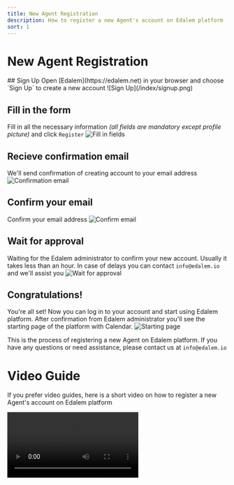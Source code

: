 ```yaml
---
title: New Agent Registration
description: How to register a new Agent's account on Edalem platform
sort: 1
---
```


# New Agent Registration

<Timeline>
## Sign Up
Open [Edalem](https://edalem.net) in your browser and choose `Sign Up` to create a new account
![Sign Up](/index/signup.png)

## Fill in the form
Fill in all the necessary information *(all fields are mandatory except profile picture)* and click `Register`
![Fill in fields](/index/fields.png)

## Recieve confirmation email
We'll send confirmation of creating account to your email address
![Confirmation email](/index/email.png)

## Confirm your email
Confirm your email address
![Confirm email](/index/confirm.png)

## Wait for approval
Waiting for the Edalem administrator to confirm your new account. Usually it takes less than an hour. In case of delays you can contact `info@edalem.io` and we'll assist you
![Wait for approval](/index/approval.png)

## Congratulations!
You're all set! Now you can log in to your account and start using Edalem platform.
After confirmation from Edalem administrator you'll see the starting page of the platform with Calendar.
![Starting page](/index/calendar.png)

</Timeline>

This is the process of registering a new Agent on Edalem platform. If you have any questions or need assistance, please contact us at `info@edalem.io`

# Video Guide

If you prefer video guides, here is a short video on how to register a new Agent's account on Edalem platform

<Video src='/index/registration.mp4' controls={true} type="mp4" title="Video guide on how to register a new Agent's account on Edalem platform " />